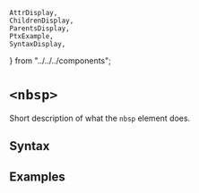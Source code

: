     AttrDisplay,
    ChildrenDisplay,
    ParentsDisplay,
    PtxExample,
    SyntaxDisplay,
} from "../../../components";

# `<nbsp>`

Short description of what the `nbsp` element does.

## Syntax

<SyntaxDisplay name="nbsp" />

## Examples

    